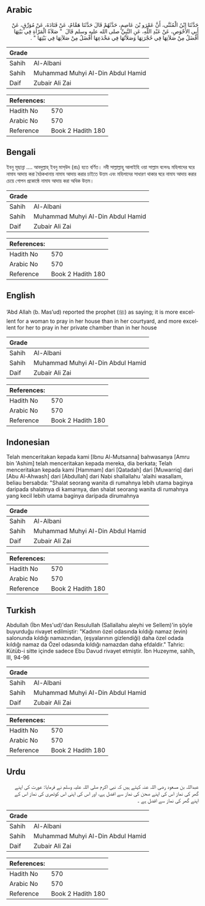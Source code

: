 ## Arabic


<div dir="rtl" lang="ar" style={{fontSize:'larger',backgroundColor:'#f8f9fa',padding:20}}>
حَدَّثَنَا ابْنُ الْمُثَنَّى، أَنَّ عَمْرَو بْنَ عَاصِمٍ، حَدَّثَهُمْ قَالَ حَدَّثَنَا هَمَّامٌ، عَنْ قَتَادَةَ، عَنْ مُوَرِّقٍ، عَنْ أَبِي الأَحْوَصِ، عَنْ عَبْدِ اللَّهِ، عَنِ النَّبِيِّ صلى الله عليه وسلم قَالَ ‏ "‏ صَلاَةُ الْمَرْأَةِ فِي بَيْتِهَا أَفْضَلُ مِنْ صَلاَتِهَا فِي حُجْرَتِهَا وَصَلاَتُهَا فِي مَخْدَعِهَا أَفْضَلُ مِنْ صَلاَتِهَا فِي بَيْتِهَا ‏"‏ ‏.‏
</div>
<div style={{backgroundColor:'#f8f9fa',padding:20, marginBottom: 10}}><table> <thead> <tr> <th>Grade</th> <th></th> </tr> </thead> <tbody> <tr><td>Sahih</td><td>Al-Albani</td></tr><tr><td>Sahih</td><td>Muhammad Muhyi Al-Din Abdul Hamid</td></tr><tr><td>Daif</td><td>Zubair Ali Zai</td></tr></tbody></table><table> <thead> <tr> <th>References:</th> <th></th> </tr> </thead> <tbody><tr><td>Hadith No</td><td>570</td></tr><tr><td>Arabic No</td><td>570</td></tr><tr><td>Reference</td><td>Book 2 Hadith 180</td></tr></tbody></table></div>

## Bengali


<div dir="ltr" lang="bn" style={{fontSize:'larger',backgroundColor:'#f8f9fa',padding:20}}>
ইবনু মূছান্না .... আবদুল্লাহ্ ইবনু মাস্উদ (রাঃ) হতে বর্ণিত। নবী সাল্লাল্লাহু আলাইহি ওয়া সাল্লাম বলেনঃ মহিলাদের ঘরে নামায আদায় করা বৈঠকখানায় নামায আদায় করার চাইতে উত্তম এবং মহিলাদের সাধারণ থাকার ঘরে নামায আদায় করার চেয়ে গোপন প্রকোষ্ঠে নামায আদায় করা অধিক উত্তম।
</div>
<div style={{backgroundColor:'#f8f9fa',padding:20, marginBottom: 10}}><table> <thead> <tr> <th>Grade</th> <th></th> </tr> </thead> <tbody> <tr><td>Sahih</td><td>Al-Albani</td></tr><tr><td>Sahih</td><td>Muhammad Muhyi Al-Din Abdul Hamid</td></tr><tr><td>Daif</td><td>Zubair Ali Zai</td></tr></tbody></table><table> <thead> <tr> <th>References:</th> <th></th> </tr> </thead> <tbody><tr><td>Hadith No</td><td>570</td></tr><tr><td>Arabic No</td><td>570</td></tr><tr><td>Reference</td><td>Book 2 Hadith 180</td></tr></tbody></table></div>

## English


<div dir="ltr" lang="en" style={{fontSize:'larger',backgroundColor:'#f8f9fa',padding:20}}>
‘Abd Allah (b. Mas’ud) reported the prophet (ﷺ) as saying; it is more excellent for a woman to pray in her house than in her courtyard, and more excellent for her to pray in her private chamber than in her house
</div>
<div style={{backgroundColor:'#f8f9fa',padding:20, marginBottom: 10}}><table> <thead> <tr> <th>Grade</th> <th></th> </tr> </thead> <tbody> <tr><td>Sahih</td><td>Al-Albani</td></tr><tr><td>Sahih</td><td>Muhammad Muhyi Al-Din Abdul Hamid</td></tr><tr><td>Daif</td><td>Zubair Ali Zai</td></tr></tbody></table><table> <thead> <tr> <th>References:</th> <th></th> </tr> </thead> <tbody><tr><td>Hadith No</td><td>570</td></tr><tr><td>Arabic No</td><td>570</td></tr><tr><td>Reference</td><td>Book 2 Hadith 180</td></tr></tbody></table></div>

## Indonesian


<div dir="ltr" lang="id" style={{fontSize:'larger',backgroundColor:'#f8f9fa',padding:20}}>
Telah menceritakan kepada kami [Ibnu Al-Mutsanna] bahwasanya [Amru bin 'Ashim] telah menceritakan kepada mereka, dia berkata; Telah menceritakan kepada kami [Hammam] dari [Qatadah] dari [Muwarriq] dari [Abu Al-Ahwash] dari [Abdullah] dari Nabi shallallahu 'alaihi wasallam, beliau bersabda: "Shalat seorang wanita di rumahnya lebih utama baginya daripada shalatnya di kamarnya, dan shalat seorang wanita di rumahnya yang kecil lebih utama baginya daripada dirumahnya
</div>
<div style={{backgroundColor:'#f8f9fa',padding:20, marginBottom: 10}}><table> <thead> <tr> <th>Grade</th> <th></th> </tr> </thead> <tbody> <tr><td>Sahih</td><td>Al-Albani</td></tr><tr><td>Sahih</td><td>Muhammad Muhyi Al-Din Abdul Hamid</td></tr><tr><td>Daif</td><td>Zubair Ali Zai</td></tr></tbody></table><table> <thead> <tr> <th>References:</th> <th></th> </tr> </thead> <tbody><tr><td>Hadith No</td><td>570</td></tr><tr><td>Arabic No</td><td>570</td></tr><tr><td>Reference</td><td>Book 2 Hadith 180</td></tr></tbody></table></div>

## Turkish


<div dir="ltr" lang="tr" style={{fontSize:'larger',backgroundColor:'#f8f9fa',padding:20}}>
Abdullah (İbn Mes'ud)'dan Resulullah (Sallallahu aleyhi ve Sellem)'in şöyle buyurduğu rivayet edilmiştir: "Kadının özel odasında kıldığı namaz (evin) salonunda kıldığı namazından, (eşyalarının gizlendiği) daha özel odada kıldığı namaz da Özel odasında kıldığı namazdan daha efdaldir." Tahric: Kütüb-i sitte içinde sadece Ebu Davud rivayet etmiştir. İbn Huzeyme, sahîh, III, 94-96
</div>
<div style={{backgroundColor:'#f8f9fa',padding:20, marginBottom: 10}}><table> <thead> <tr> <th>Grade</th> <th></th> </tr> </thead> <tbody> <tr><td>Sahih</td><td>Al-Albani</td></tr><tr><td>Sahih</td><td>Muhammad Muhyi Al-Din Abdul Hamid</td></tr><tr><td>Daif</td><td>Zubair Ali Zai</td></tr></tbody></table><table> <thead> <tr> <th>References:</th> <th></th> </tr> </thead> <tbody><tr><td>Hadith No</td><td>570</td></tr><tr><td>Arabic No</td><td>570</td></tr><tr><td>Reference</td><td>Book 2 Hadith 180</td></tr></tbody></table></div>

## Urdu


<div dir="rtl" lang="ur" style={{fontSize:'larger',backgroundColor:'#f8f9fa',padding:20}}>
عبداللہ بن مسعود رضی اللہ عنہ کہتے ہیں کہ نبی اکرم صلی اللہ علیہ وسلم نے فرمایا: عورت کی اپنے گھر کی نماز اس کی اپنے صحن کی نماز سے افضل ہے، اور اس کی اپنی اس کوٹھری کی نماز اس کے اپنے گھر کی نماز سے افضل ہے ۔
</div>
<div style={{backgroundColor:'#f8f9fa',padding:20, marginBottom: 10}}><table> <thead> <tr> <th>Grade</th> <th></th> </tr> </thead> <tbody> <tr><td>Sahih</td><td>Al-Albani</td></tr><tr><td>Sahih</td><td>Muhammad Muhyi Al-Din Abdul Hamid</td></tr><tr><td>Daif</td><td>Zubair Ali Zai</td></tr></tbody></table><table> <thead> <tr> <th>References:</th> <th></th> </tr> </thead> <tbody><tr><td>Hadith No</td><td>570</td></tr><tr><td>Arabic No</td><td>570</td></tr><tr><td>Reference</td><td>Book 2 Hadith 180</td></tr></tbody></table></div>
